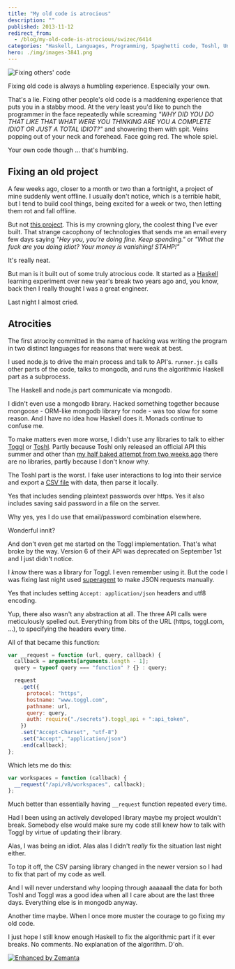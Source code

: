 ```yaml
---
title: "My old code is atrocious"
description: ""
published: 2013-11-12
redirect_from:
  - /blog/my-old-code-is-atrocious/swizec/6414
categories: "Haskell, Languages, Programming, Spaghetti code, Toshl, Uncategorized"
hero: ./img/images-3841.png
---
```


![Fixing others' code](./img/images-3841.png "Fixing others' code")

Fixing old code is always a humbling experience. Especially your own.

That's a lie. Fixing other people's old code is a maddening experience that puts you in a stabby mood. At the very least you'd like to punch the programmer in the face repeatedly while screaming _"WHY DID YOU DO THAT LIKE THAT WHAT WERE YOU THINKING ARE YOU A COMPLETE IDIOT OR JUST A TOTAL IDIOT?"_ and showering them with spit. Veins popping out of your neck and forehead. Face going red. The whole spiel.

Your own code though ... that's humbling.

## Fixing an old project

A few weeks ago, closer to a month or two than a fortnight, a project of mine suddenly went offline. I usually don't notice, which is a terrible habit, but I tend to build cool things, being excited for a week or two, then letting them rot and fall offline.

But not [this project](https://github.com/Swizec/Personal-Runway). This is my crowning glory, the coolest thing I've ever built. That strange cacophony of technologies that sends me an email every few days saying _"Hey you, you're doing fine. Keep spending."_ or _"What the fuck are you doing idiot? Your money is vanishing! STAHP!"_

It's really neat.

But man is it built out of some truly atrocious code. It started as a [Haskell](http://haskell.org "Haskell (programming language)") learning experiment over new year's break two years ago and, you know, back then I really thought I was a great engineer.

Last night I almost cried.

## Atrocities

The first atrocity committed in the name of hacking was writing the program in two distinct languages for reasons that were weak at best.

I used node.js to drive the main process and talk to API's. `runner.js` calls other parts of the code, talks to mongodb, and runs the algorithmic Haskell part as a subprocess.

The Haskell and node.js part communicate via mongodb.

I didn't even use a mongodb library. Hacked something together because mongoose - ORM-like mongodb library for node - was too slow for some reason. And I have no idea how Haskell does it. Monads continue to confuse me.

To make matters even more worse, I didn't use any libraries to talk to either [Toggl](http://www.toggl.com "Toggl.com") or [Toshl](http://toshl.com/). Partly because Toshl only released an official API this summer and other than [my half baked attempt from two weeks ago](http://swizec.com/blog/about-achieving-polymorphism-in-javascript/swizec/6370) there are no libraries, partly because I don't know why.

The Toshl part is the worst. I fake user interactions to log into their service and export a [CSV file](http://en.wikipedia.org/wiki/Comma-separated_values "Comma-separated values") with data, then parse it locally.

Yes that includes sending plaintext passwords over https. Yes it also includes saving said password in a file on the server.

Why yes, yes I do use that email/password combination elsewhere.

Wonderful innit?

And don't even get me started on the Toggl implementation. That's what broke by the way. Version 6 of their API was deprecated on September 1st and I just didn't notice.

I _know_ there was a library for Toggl. I even remember using it. But the code I was fixing last night used [superagent](https://github.com/visionmedia/superagent) to make JSON requests manually.

Yes that includes setting `Accept: application/json` headers and utf8 encoding.

Yup, there also wasn't any abstraction at all. The three API calls were meticulously spelled out. Everything from bits of the URL (https, toggl.com, ...), to specifying the headers every time.

All of that became this function:

```javascript
var __request = function (url, query, callback) {
  callback = arguments[arguments.length - 1];
  query = typeof query === "function" ? {} : query;

  request
    .get({
      protocol: "https",
      hostname: "www.toggl.com",
      pathname: url,
      query: query,
      auth: require("./secrets").toggl_api + ":api_token",
    })
    .set("Accept-Charset", "utf-8")
    .set("Accept", "application/json")
    .end(callback);
};
```

Which lets me do this:

```javascript
var workspaces = function (callback) {
  __request("/api/v8/workspaces", callback);
};
```

Much better than essentially having `__request` function repeated every time.

Had I been using an actively developed library maybe my project wouldn't break. Somebody else would make sure my code still knew how to talk with Toggl by virtue of updating their library.

Alas, I was being an idiot. Alas alas I didn't _really_ fix the situation last night either.

To top it off, the CSV parsing library changed in the newer version so I had to fix that part of my code as well.

And I will never understand why looping through aaaaaall the data for both Toshl and Toggl was a good idea when all I care about are the last three days. Everything else is in mongodb anyway.

Another time maybe. When I once more muster the courage to go fixing my old code.

I just hope I still know enough Haskell to fix the algorithmic part if it ever breaks. No comments. No explanation of the algorithm. D'oh.

[![Enhanced by Zemanta](https://img.zemanta.com/zemified_e.png?x-id=36ac71d4-54e8-45d0-a899-64e537bd545a)](http://www.zemanta.com/?px "Enhanced by Zemanta")
